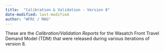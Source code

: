 ```yaml
---
title:  "Calibration & Validation - Version 8"
date-modified: last-modified
author: "WFRC / MAG"
---
```


These are the *Calibration/Validation Reports* for the Wasatch Front Travel Demand Model (TDM) that were released during various iterations of version 8.
